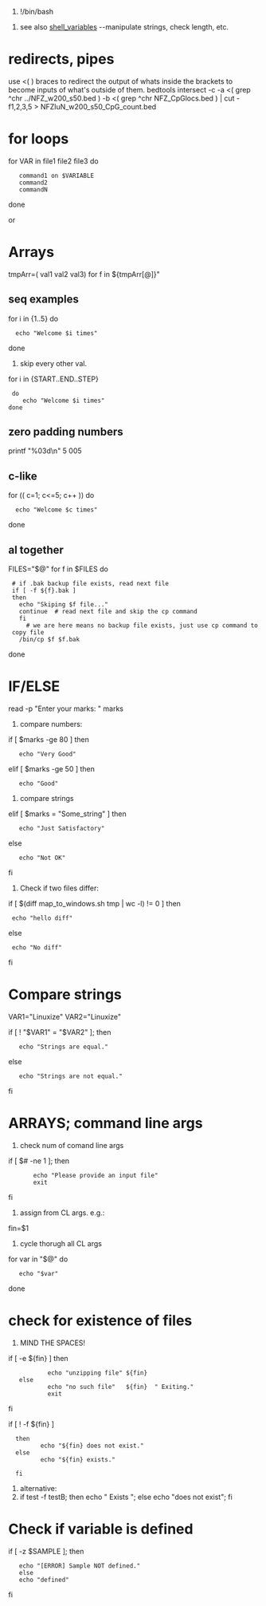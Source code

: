 #!/bin/bash

# see also [[shell_variables]] --manipulate strings, check length, etc.

= redirects, pipes =

use <( ) braces to redirect the output of whats inside the brackets to become inputs of what's outside of them.
bedtools intersect -c -a <( grep ^chr ../NFZ_w200_s50.bed  )  -b <( grep ^chr NFZ_CpGlocs.bed ) | cut -f1,2,3,5 > NFZIuN_w200_s50_CpG_count.bed

= for loops =

for VAR in file1 file2 file3
do
	command1 on $VARIABLE
	command2
	commandN
done

or

= Arrays =
tmpArr=( val1 val2 val3)
for f in ${tmpArr[@]}"

== seq examples ==
for i in {1..5}
do
   echo "Welcome $i times"
done

# skip every other val.
for i in {START..END..STEP}
  do
     echo "Welcome $i times"
 done

== zero padding numbers ==

printf "%03d\n" 5
005


== c-like ==

for (( c=1; c<=5; c++ ))
do
   echo "Welcome $c times"
done


== al together ==
FILES="$@"
for f in $FILES
do
  # if .bak backup file exists, read next file
  if [ -f ${f}.bak ]
  then
    echo "Skiping $f file..."
    continue  # read next file and skip the cp command
    fi
      # we are here means no backup file exists, just use cp command to copy file
	/bin/cp $f $f.bak
done


= IF/ELSE =
read -p "Enter your marks: " marks
# compare numbers:
if [ $marks -ge 80 ]
then
    echo "Very Good"

elif [ $marks -ge 50 ]
then
    echo "Good"

# compare strings
elif [ $marks = "Some_string" ]
then
    echo "Just Satisfactory"

else
    echo "Not OK"

fi

# Check if two files differ:
if [ $(diff map_to_windows.sh tmp  | wc -l) != 0 ]
then
  echo "hello diff"
else
  echo "No diff"
fi

= Compare strings =

VAR1="Linuxize"
VAR2="Linuxize"

if [ ! "$VAR1" = "$VAR2" ]; then
    echo "Strings are equal."
else
    echo "Strings are not equal."
fi


= ARRAYS; command line args =
# check num of comand line args
if [ $# -ne 1 ]; then
        echo "Please provide an input file"
        exit
fi

# assign from CL args. e.g.:
fin=$1

# cycle thorugh all CL args
for var in "$@"
do
    echo "$var"
done


= check for existence of files =
# MIND THE SPACES!
if [ -e ${fin} ]
then
            echo "unzipping file" ${fin}
    else
            echo "no such file"   ${fin}  " Exiting."
            exit
fi

if [ ! -f ${fin} ]
   then
          echo "${fin} does not exist."
   else
          echo "${fin} exists."

   fi

# alternative:
# if  test -f testB; then echo " Exists "; else echo "does not exist"; fi

= Check if variable is defined =
if [ -z $SAMPLE ]; then
    echo "[ERROR] Sample NOT defined."
    else
    echo "defined"
fi
